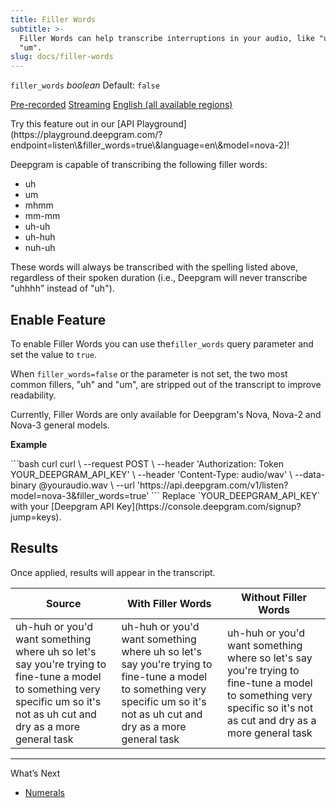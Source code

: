 ```yaml
---
title: Filler Words
subtitle: >-
  Filler Words can help transcribe interruptions in your audio, like "uh" and
  "um".
slug: docs/filler-words
---
```



`filler_words` *boolean* Default: `false`

[Pre-recorded](/docs/getting-started-with-pre-recorded-audio) [Streaming](/docs/getting-started-with-live-streaming-audio) [English (all available regions)](/docs/models-languages-overview)

<Info>
  Try this feature out in our [API Playground](https://playground.deepgram.com/?endpoint=listen\&filler_words=true\&language=en\&model=nova-2)!
</Info>

Deepgram is capable of transcribing the following filler words:

* uh
* um
* mhmm
* mm-mm
* uh-uh
* uh-huh
* nuh-uh

These words will always be transcribed with the spelling listed above, regardless of their spoken duration (i.e., Deepgram will never transcribe "uhhhh" instead of "uh").

## Enable Feature

To enable Filler Words you can use the`filler_words` query parameter and set the value to `true`.

When `filler_words=false` or the parameter is not set, the two most common fillers, "uh" and "um", are stripped out of the transcript to improve readability.

<Info>
  Currently, Filler Words are only available for Deepgram's Nova, Nova-2 and Nova-3 general models.
</Info>

**Example**

<CodeGroup>
  ```bash curl
  curl \
    --request POST \
    --header 'Authorization: Token YOUR_DEEPGRAM_API_KEY' \
    --header 'Content-Type: audio/wav' \
    --data-binary @youraudio.wav \
    --url 'https://api.deepgram.com/v1/listen?model=nova-3&filler_words=true'
  ```
</CodeGroup>

<Warning>
  Replace `YOUR_DEEPGRAM_API_KEY` with your [Deepgram API Key](https://console.deepgram.com/signup?jump=keys).
</Warning>

## Results

Once applied, results will appear in the transcript.

| Source                                                                                                                                                                     | With Filler Words                                                                                                                                                          | Without Filler Words                                                                                                                                              |
| -------------------------------------------------------------------------------------------------------------------------------------------------------------------------- | -------------------------------------------------------------------------------------------------------------------------------------------------------------------------- | ----------------------------------------------------------------------------------------------------------------------------------------------------------------- |
| uh-huh or you'd want something where uh so let's say you're trying to fine-tune a model to something very specific um so it's not as uh cut and dry as a more general task | uh-huh or you'd want something where uh so let's say you're trying to fine-tune a model to something very specific um so it's not as uh cut and dry as a more general task | uh-huh or you'd want something where so let's say you're trying to fine-tune a model to something very specific so it's not as cut and dry as a more general task |

***

What’s Next

* [Numerals](/docs/numerals)
